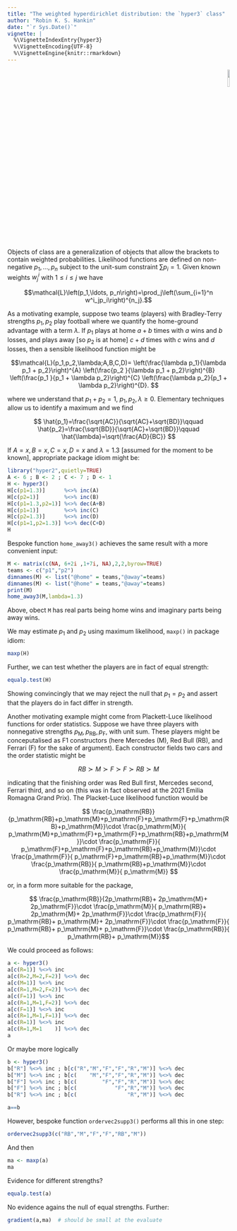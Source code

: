 ```yaml
---
title: "The weighted hyperdirichlet distribution: the `hyper3` class"
author: "Robin K. S. Hankin"
date: "`r Sys.Date()`"
vignette: |
  %\VignetteIndexEntry{hyper3}
  %\VignetteEncoding{UTF-8}
  %\VignetteEngine{knitr::rmarkdown}
---
```



<p style="text-align: right;">
![](`r system.file("help/figures/hyper2.png", package = "hyper2")`){width=10%}
</p>


Objects of class \code{hyper3} are a generalization of \code{hyper2}
objects that allow the brackets to contain weighted probabilities.
Likelihood functions are defined on non-negative $p_1,\ldots, p_n$
subject to the unit-sum constraint $\sum p_i=1$.  Given known weights
$w^i_j$ with $1\leq i\leq j$ we have

$$\mathcal{L}\left(p_1,\ldots, p_n\right)=\prod_j\left(\sum_{i=1}^n w^i_jp_i\right)^{n_j}.$$

As a motivating example, suppose two teams (players) with
Bradley-Terry strengths $p_1,p_2$ play football where we quantify the
home-ground advantage with a term $\lambda$.  If $p_1$ plays at home
$a+b$ times with $a$ wins and $b$ losses, and plays away [so $p_2$ is
at home] $c+d$ times with $c$ wins and $d$ losses, then a sensible
likelihood function might be

$$\mathcal{L}(p_1,p_2,\lambda;A,B,C,D)=
\left(\frac{\lambda p_1}{\lambda p_1 + p_2}\right)^{A}
\left(\frac{p_2        }{\lambda p_1 + p_2}\right)^{B}
\left(\frac{p_1        }{p_1 + \lambda p_2}\right)^{C}
\left(\frac{\lambda p_2}{p_1 + \lambda p_2}\right)^{D}.
$$

where we understand that $p_1+p_2=1$, $p_1,p_2,\lambda\geqslant 0$.
Elementary techniques allow us to identify a maximum and we find

$$
\hat{p_1}=\frac{\sqrt{AC}}{\sqrt{AC}+\sqrt{BD}}\qquad
\hat{p_2}=\frac{\sqrt{BD}}{\sqrt{AC}+\sqrt{BD}}\qquad
\hat{\lambda}=\sqrt{\frac{AD}{BC}}
$$


If $A=x,B=x,C=x,D=x$ and $\lambda=1.3$ [assumed for the moment to be
known], appropriate package idiom might be:

```r
library("hyper2",quietly=TRUE)
A <- 6 ; B <- 2 ; C <- 7 ; D <- 1
H <- hyper3()
H[c(p1=1.3)]      %<>% inc(A) 
H[c(p2=1)]        %<>% inc(B) 
H[c(p1=1.3,p2=1)] %<>% dec(A+B)
H[c(p1=1)]        %<>% inc(C) 
H[c(p2=1.3)]      %<>% inc(D) 
H[c(p1=1,p2=1.3)] %<>% dec(C+D)
H
```

Bespoke function `home_away3()` achieves the same result with a more
convenient input:

```r
M <- matrix(c(NA, 6+2i ,1+7i, NA),2,2,byrow=TRUE)
teams <- c("p1","p2")
dimnames(M) <- list("@home" = teams,"@away"=teams)
dimnames(M) <- list("@home" = teams,"@away"=teams)
print(M)
home_away3(M,lambda=1.3)
```


Above, obect `M` has real parts being home wins and imaginary parts
being away wins.

We may estimate $p_1$ and $p_2$ using maximum likelihood, `maxp()` in
package idiom:

```r
maxp(H)
```

Further, we can test whether the players are in fact of equal strength:

```r
equalp.test(H)
```

Showing convincingly that we may reject the null that $p_1=p_2$ and
assert that the players do in fact differ in strength.


Another motivating example might come from Plackett-Luce likelihood
functions for order statistics.  Suppose we have three players with
nonnegative strengths $p_\mathrm{M},p_\mathrm{RB},p_\mathrm{F}$, with
unit sum.  These players might be conceputalised as F1 constructors
(here Mercedes (M), Red Bull (RB), and Ferrari (F) for the sake of
argument).  Each constructor fields two cars and the order statistic
might be

\newcommand{\pr}{p_\mathrm{RB}}
\newcommand{\pm}{p_\mathrm{M}}
\newcommand{\pf}{p_\mathrm{F}}

$$
RB\succ M\succ F\succ F\succ RB\succ M$$

indicating that the finishing order was Red Bull first, Mercedes
second, Ferrari third, and so on (this was in fact observed at the
2021 Emilia Romagna Grand Prix). The Placket-Luce likelihood function
would be

$$
\frac{\pr}{\pr+\pm+\pf+\pf+\pr+\pm}\cdot
\frac{\pm}{    \pm+\pf+\pf+\pr+\pm}\cdot
\frac{\pf}{        \pf+\pf+\pr+\pm}\cdot
\frac{\pf}{            \pf+\pr+\pm}\cdot
\frac{\pr}{                \pr+\pm}\cdot
\frac{\pm}{                    \pm}
$$

or, in a form more suitable for the package,

$$
\frac{\pr}{2\pr + 2\pm + 2\pf}\cdot
\frac{\pm}{ \pr + 2\pm + 2\pf}\cdot
\frac{\pf}{ \pr +  \pm + 2\pf}\cdot
\frac{\pf}{ \pr +  \pm  + \pf}\cdot
\frac{\pr}{ \pr  + \pm       }$$


We could proceed as follows:

```r
a <- hyper3()
a[c(R=1)] %<>% inc
a[c(R=2,M=2,F=2)] %<>% dec
a[c(M=1)] %<>% inc
a[c(R=1,M=2,F=2)] %<>% dec
a[c(F=1)] %<>% inc
a[c(R=1,M=1,F=2)] %<>% dec
a[c(F=1)] %<>% inc
a[c(R=1,M=1,F=1)] %<>% dec
a[c(R=1)] %<>% inc
a[c(R=1,M=1    )] %<>% dec
a
```

Or maybe more logically

```r
b <- hyper3()
b["R"] %<>% inc ; b[c("R","M","F","F","R","M")] %<>% dec
b["M"] %<>% inc ; b[c(    "M","F","F","R","M")] %<>% dec
b["F"] %<>% inc ; b[c(        "F","F","R","M")] %<>% dec
b["F"] %<>% inc ; b[c(            "F","R","M")] %<>% dec
b["R"] %<>% inc ; b[c(                "R","M")] %<>% dec

a==b
```

However, bespoke function `ordervec2supp3()` performs all this in one
step:

```r
ordervec2supp3(c("RB","M","F","F","RB","M"))
```


And then


```r
ma <- maxp(a)
ma
```

Evidence for different strengths?

```r
equalp.test(a)
```

No evidence agains the null of equal strengths. Further:

```r
gradient(a,ma)  # should be small at the evaluate
```


